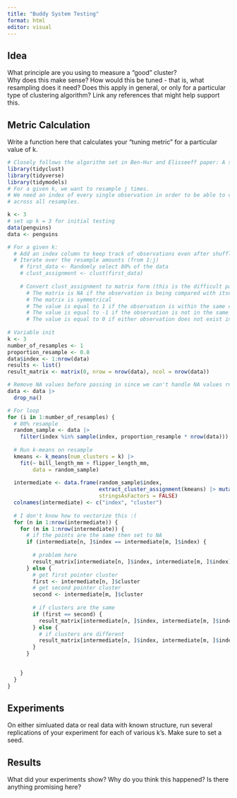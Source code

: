 ```yaml
---
title: "Buddy System Testing"
format: html
editor: visual
---
```


## Idea

What principle are you using to measure a "good" cluster?\
Why does this make sense? How would this be tuned - that is, what resampling does it need? Does this apply in general, or only for a particular type of clustering algorithm? Link any references that might help support this.

## Metric Calculation

Write a function here that calculates your "tuning metric" for a particular value of k.

```r
# Closely follows the algorithm set in Ben-Hur and Elisseeff paper: A stability based method for discovering structure in clustered data (2002)
library(tidyclust)
library(tidyverse)
library(tidymodels)
# For a given k, we want to resample j times. 
# We need an index of every single observation in order to be able to compare consistently
# across all resamples.

k <- 3
# set up k = 3 for initial testing
data(penguins)
data <- penguins

# For a given k:
  # Add an index column to keep track of observations even after shuffling
  # Iterate over the resample amounts (from 1:j)
    # first_data <- Randomly select 80% of the data
    # clust_assignment <- clust(first_data)
    
    # Convert clust_assignment to matrix form (this is the difficult part)
      # The matrix is NA if the observation is being compared with itself (i = j)
      # The matrix is symmetrical
      # The value is equal to 1 if the observation is within the same cluster
      # The value is equal to -1 if the observation is not in the same cluster
      # The value is equal to 0 if either observation does not exist in that resample.
  
# Variable init
k <- 3
number_of_resamples <- 1
proportion_resample <- 0.8
data$index <- 1:nrow(data)
results <- list()
result_matrix <- matrix(0, nrow = nrow(data), ncol = nrow(data))

# Remove NA values before passing in since we can't handle NA values rn lmao
data <- data |> 
  drop_na()

# For loop
for (i in 1:number_of_resamples) {
  # 80% resample
  random_sample <- data |> 
    filter(index %in% sample(index, proportion_resample * nrow(data)))
  
  # Run k-means on resample
  kmeans <- k_means(num_clusters = k) |> 
    fit(~ bill_length_mm + flipper_length_mm,
        data = random_sample)
  
  intermediate <- data.frame(random_sample$index,
                             extract_cluster_assignment(kmeans) |> mutate(.cluster = as.character(.cluster)),
                             stringsAsFactors = FALSE)
  colnames(intermediate) <- c("index", "cluster")
  
  # I don't know how to vectorize this :(
  for (n in 1:nrow(intermediate)) {
    for (m in 1:nrow(intermediate)) {
      # if the points are the same then set to NA
      if (intermediate[n, ]$index == intermediate[m, ]$index) {
        
        # problem here
        result_matrix[intermediate[n, ]$index, intermediate[m, ]$index] <- NA
      } else {
        # get first pointer cluster
        first <- intermediate[n, ]$cluster
        # get second pointer cluster
        second <- intermediate[m, ]$cluster
        
        # if clusters are the same
        if (first == second) {
          result_matrix[intermediate[n, ]$index, intermediate[m, ]$index] <- 1
        } else {
          # if clusters are different
          result_matrix[intermediate[n, ]$index, intermediate[m, ]$index] <- -1
        }
      }

      
    }
  }
}

```

## Experiments

On either simluated data or real data with known structure, run several replications of your experiment for each of various k's. Make sure to set a seed.

## Results

What did your experiments show? Why do you think this happened? Is there anything promising here?
